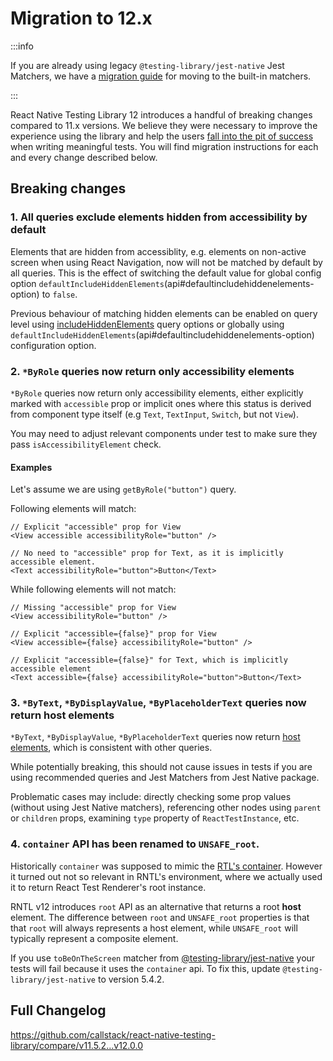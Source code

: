 # Migration to 12.x

:::info

If you are already using legacy `@testing-library/jest-native` Jest Matchers, we have a [migration guide](guide/migration/jest-matchers) for moving to the built-in matchers.

:::

React Native Testing Library 12 introduces a handful of breaking changes compared to 11.x versions. We believe they were necessary to improve the experience using the library and help the users [fall into the pit of success](https://blog.codinghorror.com/falling-into-the-pit-of-success/) when writing meaningful tests. You will find migration instructions for each and every change described below.

## Breaking changes

### 1. All queries exclude elements hidden from accessibility by default

Elements that are hidden from accessiblity, e.g. elements on non-active screen when using React Navigation, now will not be matched by default by all queries. This is the effect of switching the default value for global config option `defaultIncludeHiddenElements`(api#defaultincludehiddenelements-option) to `false`.

Previous behaviour of matching hidden elements can be enabled on query level using [includeHiddenElements](api/core/queries#includehiddenelements-option) query options or globally using `defaultIncludeHiddenElements`(api#defaultincludehiddenelements-option) configuration option.

### 2. `*ByRole` queries now return only accessibility elements

`*ByRole` queries now return only accessibility elements, either explicitly marked with `accessible` prop or implicit ones where this status is derived from component type itself (e.g `Text`, `TextInput`, `Switch`, but not `View`).

You may need to adjust relevant components under test to make sure they pass `isAccessibilityElement` check.

#### Examples

Let's assume we are using `getByRole("button")` query.

Following elements will match:

```tsx
// Explicit "accessible" prop for View
<View accessible accessibilityRole="button" />

// No need to "accessible" prop for Text, as it is implicitly accessible element.
<Text accessibilityRole="button">Button</Text>
```

While following elements will not match:

```tsx
// Missing "accessible" prop for View
<View accessibilityRole="button" />

// Explicit "accessible={false}" prop for View
<View accessible={false} accessibilityRole="button" />

// Explicit "accessible={false}" for Text, which is implicitly accessible element
<Text accessible={false} accessibilityRole="button">Button</Text>
```

### 3. `*ByText`, `*ByDisplayValue`, `*ByPlaceholderText` queries now return host elements

`*ByText`, `*ByDisplayValue`, `*ByPlaceholderText` queries now return [host elements](guide/advanced/testing-env#host-and-composite-components), which is consistent with other queries.

While potentially breaking, this should not cause issues in tests if you are using recommended queries and Jest Matchers from Jest Native package.

Problematic cases may include: directly checking some prop values (without using Jest Native matchers), referencing other nodes using `parent` or `children` props, examining `type` property of `ReactTestInstance`, etc.

### 4. `container` API has been renamed to `UNSAFE_root`.

Historically `container` was supposed to mimic the [RTL's container](https://testing-library.com/docs/react-testing-library/screen#container). However it turned out not so relevant in RNTL's environment, where we actually used it to return React Test Renderer's root instance.

RNTL v12 introduces `root` API as an alternative that returns a root **host** element. The difference between `root` and `UNSAFE_root` properties is that that `root` will always represents a host element, while `UNSAFE_root` will typically represent a composite element.

If you use `toBeOnTheScreen` matcher from [@testing-library/jest-native](https://github.com/testing-library/jest-native) your tests will fail because it uses the `container` api. To fix this, update `@testing-library/jest-native` to version 5.4.2.

## Full Changelog

https://github.com/callstack/react-native-testing-library/compare/v11.5.2...v12.0.0
